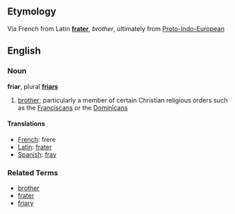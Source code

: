 ==Etymology==
Via French from Latin '''[[frater]]''', ''brother'', ultimately from [[Proto-Indo-European]]

==English==
===Noun===
'''friar''', plural '''[[friars]]'''

# [[brother]]; particularly a member of certain Christian religious orders such as the [[Franciscans]] or the [[Dominicans]]

====Translations====
*[[French]]: frere
*[[Latin]]: [[frater]]
*[[Spanish]]: [[fray]]

===Related Terms===
*[[brother]]
*[[frater]]
*[[friary]]